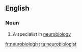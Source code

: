 ==English==

===Noun===
{{en-noun}}

#{{biology}} A specialist in [[neurobiology]]

[[fr:neurobiologist]]
[[ta:neurobiologist]]
